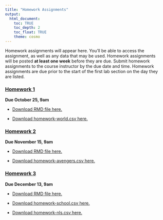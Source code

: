 ```yaml
---
title: "Homework Assignments"
output: 
  html_document:
    toc: TRUE
    toc_depth: 2
    toc_float: TRUE
    theme: cosmo
---
```


Homework assignments will appear here. You'll be able to access the assignment, as well as any data that may be used. Homework assignments will be posted **at least one week** before they are due. Submit homework assignments to the course instructor by the due date and time. Homework assignments are due prior to the start of the first lab section on the day they are listed. 

### [**Homework 1**](homework/homework_1.html)

**Due October 25, 9am**

- [Download RMD file here.](homework/homework_1.Rmd)

- [Download homework-world.csv here.](homework/homework-world.csv) 

### [**Homework 2**](homework/homework_2.html)

**Due November 15, 9am**

- [Download RMD file here.](homework/homework_2.Rmd)

- [Download homework-avengers.csv here.](homework/homework-avengers.csv) 

### [**Homework 3**](homework/homework_3.html)

**Due December 13, 9am**

- [Download RMD file here.](homework/homework_3.Rmd)

- [Download homework-school.csv here.](homework/homework-school.csv) 

- [Download homework-nls.csv here.](homework/homework-nls.csv) 